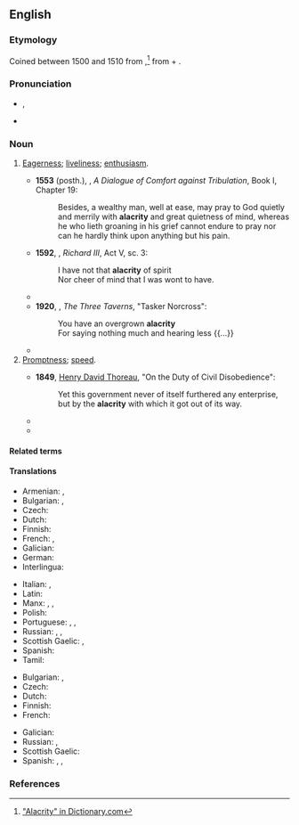 ==English==
{{was wotd|2009|May|2}}

===Etymology===
Coined between 1500 and 1510 from {{der|en|la|alacritās}},<ref>[http://dictionary.reference.com/browse/alacrity "Alacrity" in Dictionary.com]</ref> from {{m|la|alacer||brisk}} + {{m|la|-itas||-ity}}.

===Pronunciation===
* {{a|UK|US}} {{enPR|ə-lă'crĭ-tē}}, {{IPA|en|[əˈlækɹɨti]}}
* {{audio|en|en-us-alacrity.ogg|Audio (US)}}

===Noun===
{{en-noun|~}}

# [[eagerness|Eagerness]]; [[liveliness]]; [[enthusiasm]].
#: {{syn|en|avidity|eagerness|enthusiasm|willingness}}
#: {{ant|en|apathy|disinclination|hesitance|indifference|reluctance}}
#* '''1553''' (posth.), {{w|Thomas More}}, ''A Dialogue of Comfort against Tribulation'', Book I, Chapter 19:
#*: Besides, a wealthy man, well at ease, may pray to God quietly and merrily with '''alacrity''' and great quietness of mind, whereas he who lieth groaning in his grief cannot endure to pray nor can he hardly think upon anything but his pain.
#* '''1592''', {{w|William Shakespeare}}, ''Richard III'', Act V, sc. 3:
#*: I have not that '''alacrity''' of spirit
#*: Nor cheer of mind that I was wont to have.
#* {{quote-text|en|year=1837|author={{w|Charles Dickens}}|title=The Pickwick Papers|chapter=12|passage="I'll get into the clothes this minute, if they're here," said Sam, with great '''alacrity'''.}}
#* '''1920''', {{w|Edward Arlington Robinson}}, ''The Three Taverns'', "Tasker Norcross":
#*: You have an overgrown '''alacrity'''
#*: For saying nothing much and hearing less {{...}}
#* {{quote-text|en|year=1922|author={{w|Edith Wharton}}|title=The Glimpses of the Moon|chapter=24|passage=This evening, however, he was struck by the beaming '''alacrity''' of the aide-de-camp's greeting.}}
# [[promptness|Promptness]]; [[speed]].
#: {{syn|en|briskness|celerity|haste|promptness|quickness|swiftness}}
#* '''1849''', [[w:Henry David Thoreau|Henry David Thoreau]], "On the Duty of Civil Disobedience":
#*: Yet this government never of itself furthered any enterprise, but by the '''alacrity''' with which it got out of its way.
#* {{RQ:Conrad Heart of Darkness|page=205|column=2|passage=He had a uniform jacket with one button off, and seeing a white man on the path, hoisted his weapon to his shoulder with '''alacrity'''.}}
#* {{quote-web|en||[https://space.stackexchange.com/users/512/tristan Tristan]||Stack Exchange|https://space.stackexchange.com/questions/34743/nasas-rs-25-engines-shut-down-time#comments-34744|Not just that, but if the inlet of a turbopump impeller runs dry, it would overspeed with blinding '''alacrity'''.|year=2019}}

====Related terms====
{{col3|en
|alacritous
|allegro
|allegretto
}}

====Translations====
{{trans-top|eagerness}}
* Armenian: {{t+|hy|պատրաստակամություն}}, {{t+|hy|աշխուժություն}}
* Bulgarian: {{t+|bg|готовност|f}}, {{t+|bg|усърдие|n}}
* Czech: {{t|cs|čilost|f}}
* Dutch: {{t+|nl|bereidwilligheid|f}}
* Finnish: {{t+|fi|into}}
* French: {{t+|fr|alacrité|f}}, {{t+|fr|empressement|m}}
* Galician: {{t+|gl|alacridade|f}}
* German: {{t+|de|Eifer|m}}
* Interlingua: {{t|ia|alacritate}}
{{trans-mid}}
* Italian: {{t+|it|alacrità|f}}, {{t|it|solerzia|f}}
* Latin: {{t|la|alacritās|f}}
* Manx: {{t|gv|arryltid|m}}, {{t|gv|arryltys|m}}, {{t|gv|laueys|m}}
* Polish: {{t|pl|skwapliwość|f}}
* Portuguese: {{t+|pt|alacridade|f}}, {{t+|pt|alegria|f}}, {{t+|pt|ânimo|m}}
* Russian: {{t+|ru|гото́вность|f}}, {{t+|ru|жи́вость|f}}, {{t+|ru|рве́ние|n}}
* Scottish Gaelic: {{t|gd|sunnd|f}}, {{t|gd|sùrd|m}}
* Spanish: {{t+|es|alacridad|f}}
* Tamil: {{t+|ta|ஆர்வம்}}
{{trans-bottom}}

{{trans-top|promptness}}
* Bulgarian: {{t+|bg|живост|f}}, {{t+|bg|пъргавост|f}}
* Czech: {{t|cs|hbitost|f}}
* Dutch: {{t+|nl|vlugheid|f}}
* Finnish: {{t+|fi|ripeys}}
* French: {{t+|fr|rapidité|f}}
{{trans-mid}}
* Galician: {{t+|gl|alacridade|f}}
* Russian: {{t+|ru|расторо́пность|f}}, {{t+|ru|прово́рство|n}}
* Scottish Gaelic: {{t|gd|sgiobaltachd|f}}
* Spanish: {{t+|es|alacridad|f}}, {{t+|es|presteza|f}}, {{t+|es|prontitud|f}}
{{trans-bottom}}

===References===
<references/>